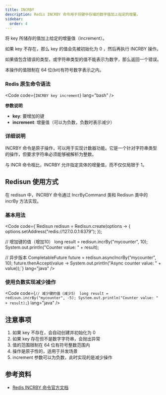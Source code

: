 ```yaml
---
title: INCRBY
description: Redis INCRBY 命令用于将键中存储的数字值加上指定的增量。
sidebar:
  order: 4
---
```



将 key 所储存的值加上给定的增量值（increment）。

如果 key 不存在，那么 key 的值会先被初始化为 0 ，然后再执行 INCRBY 操作。

如果值包含错误的类型，或字符串类型的值不能表示为数字，那么返回一个错误。

本操作的值限制在 64 位(bit)有符号数字表示之内。

### Redis 原生命令语法

<Code code={`INCRBY key increment`} lang="bash" />

**参数说明**

- **key**: 要增加的键
- **increment**: 增量值（可以为负数，负数时表示减少）

### 详细说明

INCRBY 命令是原子操作，可以用于实现计数器功能。它是一个针对字符串类型的操作，但要求字符串必须能够被解析为整数。

与 INCR 命令相比，INCRBY 允许指定具体的增量值，而不仅仅局限于 1。

## Redisun 使用方式

在 redisun 中，INCRBY 命令通过 IncrByCommand 类和 Redisun 类中的 incrBy 方法实现。

### 基本用法

<Code code={`Redisun redisun = Redisun.create(options -> {
    options.setAddress("redis://127.0.0.1:6379");
});

// 增加键的值（增加10）
long result = redisun.incrBy("mycounter", 10);
System.out.println("Counter value: " + result);

// 异步版本
CompletableFuture<Long> future = redisun.asyncIncrBy("mycounter", 10);
future.thenAccept(value -> System.out.println("Async counter value: " + value));`} lang="java" />

### 使用负数实现减少操作

<Code code={`// 减少键的值（减少5）
long result = redisun.incrBy("mycounter", -5);
System.out.println("Counter value: " + result);`} lang="java" />

## 注意事项

1. 如果 key 不存在，会自动创建并初始化为 0
2. 如果 key 存在但不是数字字符串，会抛出异常
3. 值的范围限制在 64 位有符号整数范围内
4. 操作是原子性的，适用于并发场景
5. increment 参数可以为负数，此时实现的是减少操作

## 参考资料

- [Redis INCRBY 命令官方文档](https://redis.io/commands/incrby/)